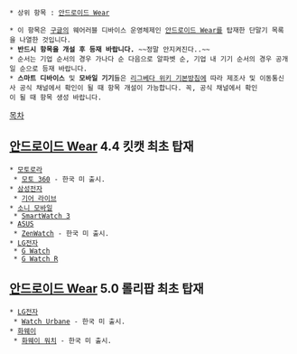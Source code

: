 * 상위 항목 : [[안드로이드 Wear]]

 * 이 항목은 [[구글]]의 웨어러블 디바이스 운영체제인 [[안드로이드 Wear]]를 탑재한 단말기 목록을 나열한 것입니다.
 * '''반드시 항목을 개설 후 등재 바랍니다.''' ~~정말 안지켜진다..~~
 * 순서는 기업 순서의 경우 가나다 순 다음으로 알파벳 순, 기업 내 기기 순서의 경우 공개일 순으로 등재 바랍니다.
 * '''스마트 디바이스''' 및 '''모바일 기기'''들은 [[리그베다 위키 기본방침#s-2.24|리그베다 위키 기본방침]]에 따라 제조사 및 이동통신사 공식 채널에서 확인이 될 때 항목 개설이 가능합니다. 꼭, 공식 채널에서 확인이 될 때 항목 생성 바랍니다.

[[목차]]

== [[안드로이드 Wear]] 4.4 킷캣 최초 탑재 ==
 * [[모토로라]]
  * [[모토 360]] - 한국 미 출시.
 * [[삼성전자]]
  * [[삼성 기어 라이브|기어 라이브]]
 * [[소니 모바일]]
  * [[소니 스마트워치#s-2.3|SmartWatch 3]]
 * [[ASUS]]
  * [[ASUS ZenWatch|ZenWatch]] - 한국 미 출시.
 * [[LG전자]]
  * [[LG G Watch|G Watch]]
  * [[LG G Watch R|G Watch R]]

== [[안드로이드 Wear]] 5.0 롤리팝 최초 탑재 ==
 * [[LG전자]]
  * [[LG Watch Urbane|Watch Urbane]] - 한국 미 출시.
 * [[화웨이]]
  * [[화웨이 워치]] - 한국 미 출시.
